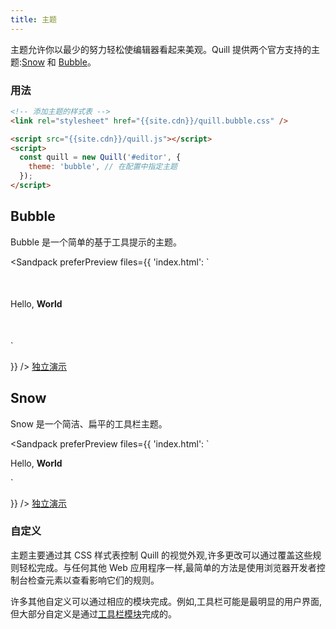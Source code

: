 ```yaml
---
title: 主题
---
```


主题允许你以最少的努力轻松使编辑器看起来美观。Quill 提供两个官方支持的主题:[Snow](#snow) 和 [Bubble](#bubble)。

### 用法

```html
<!-- 添加主题的样式表 -->
<link rel="stylesheet" href="{{site.cdn}}/quill.bubble.css" />

<script src="{{site.cdn}}/quill.js"></script>
<script>
  const quill = new Quill('#editor', {
    theme: 'bubble', // 在配置中指定主题
  });
</script>
```

## Bubble

Bubble 是一个简单的基于工具提示的主题。

<Sandpack
  preferPreview
  files={{
    'index.html': `
<link href="{{site.cdn}}/quill.bubble.css" rel="stylesheet" />

<div id="editor" style="margin: 50px 0;">
  <p>Hello, <strong>World</strong></p>
</div>

<script src="{{site.cdn}}/quill.js"></script>
<script>
  const quill = new Quill('#editor', {
    placeholder: 'Compose an epic...',
    theme: 'bubble',
  });
</script>`
  }}
/>
<a className="standalone-link" href="/standalone/bubble/">
  独立演示
</a>

## Snow

Snow 是一个简洁、扁平的工具栏主题。

<Sandpack
  preferPreview
  files={{
    'index.html': `
<link href="{{site.cdn}}/quill.snow.css" rel="stylesheet" />

<div id="editor">
  <p>Hello, <strong>World</strong></p>
</div>

<script src="{{site.cdn}}/quill.js"></script>
<script>
  const quill = new Quill('#editor', {
    placeholder: 'Compose an epic...',
    theme: 'snow',
  });
</script>`
  }}
/>
<a className="standalone-link" href="/standalone/snow/">
  独立演示
</a>

### 自定义

主题主要通过其 CSS 样式表控制 Quill 的视觉外观,许多更改可以通过覆盖这些规则轻松完成。与任何其他 Web 应用程序一样,最简单的方法是使用浏览器开发者控制台检查元素以查看影响它们的规则。

许多其他自定义可以通过相应的模块完成。例如,工具栏可能是最明显的用户界面,但大部分自定义是通过[工具栏模块](/docs/modules/toolbar/)完成的。
